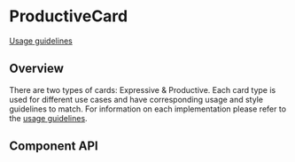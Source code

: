 <!-- `position:fixed` cause rendering issues, so do not render the modal -->


# ProductiveCard

[Usage guidelines](https://pages.github.ibm.com/cdai-design/pal/components/card/overview)

## Overview

There are two types of cards: Expressive & Productive. Each card type is used
for different use cases and have corresponding usage and style guidelines to
match. For information on each implementation please refer to the
[usage guidelines](https://pages.github.ibm.com/cdai-design/pal/components/card/overview).

<Canvas>
  <Story id={getStoryId(ProductiveCard.displayName, 'default')} />
</Canvas>

## Component API

<ArgsTable />
